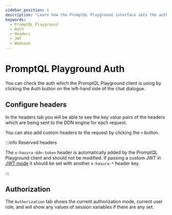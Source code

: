 ```yaml
---
sidebar_position: 1
description: "Learn how the PromptQL Playground interface sets the auth headers for your requests."
keywords:
  - PromptQL Playground
  - Auth
  - Headers
  - JWT
  - Webhook
---
```



# PromptQL Playground Auth

You can check the auth which the PromptQL Playground client is using by clicking the Auth button on the left-hand side
of the chat dialogue.

<Thumbnail src="/img/auth/piql-auth-button.png" alt="Authentication using JWT" />

## Configure headers

<Thumbnail src="/img/auth/piql-configure-headers.png" alt="Authentication using JWT" />

In the headers tab you will be able to see the key value pairs of the headers which are being sent to the DDN engine for
each request.

You can also add custom headers to the request by clicking the `+` button.

:::info Reserved headers

The `x-hasura-ddn-token` header is automatically added by the PromptQL Playground client and should not be modified. If
passing a custom JWT in [JWT mode](/auth/jwt/jwt-mode.mdx) it should be set with another `x-hasura-*` header key.

:::

## Authorization

The `Authorization` tab shows the current authorization mode, current user role, and will show any values of session
variables if there are any set.

<Thumbnail src="/img/auth/piql-configure-headers-authorization.png" alt="Authentication using JWT" />
